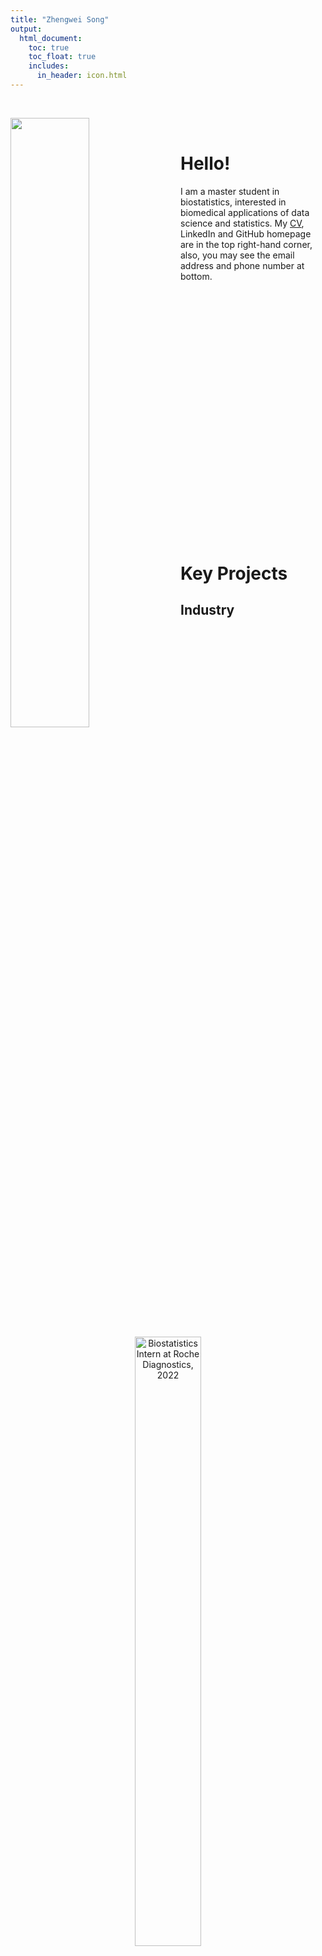 ```yaml
---
title: "Zhengwei Song"
output: 
  html_document:
    toc: true
    toc_float: true
    includes: 
      in_header: icon.html
---
```


&nbsp;

<img src="images/self.jpg" style="width:50%; margin: 0px 20px 0px 0px" align="left">

&nbsp;

# Hello!

I am a master student in biostatistics, interested in biomedical applications of data science and statistics. My [CV](CV/CV_Jun2023.pdf), LinkedIn and GitHub homepage are in the top right-hand corner, also, you may see the email address and phone number at bottom.

<p style="margin-bottom: 450px;"></p>

# Key Projects

## Industry

&nbsp;

<div style="text-align: center;">
![Biostatistics Intern at Roche Diagnostics, 2022](images/roche.jpg){width=50%}
</div>

&nbsp;

- Mixed-effect modeling: [GitHub](https://github.com/Genentech/jmpost)

## Coursework

- Exploratory Statistic: [Website](https://zhengweisong98.github.io/p8105_final_project/)

- Linear Modeling: [Report](projects/linear reg.pdf)

- Monte Carlo Simulation: [Report](projects/MC simulation report.pdf), [Slide](projects/MC simulation.pdf)

- Newton-Raphson Algorithm: [Report](projects/Newton report.pdf), [Slide](projects/Newton.pdf)

- MCMC: [Report](projects/MCMC report.pdf), [Slide](projects/MCMC.pdf)

- MLMC: [Slide](projects/mlmc.pdf)

# Contact
<i class="fas fa-phone"></i> Tel: +1 (332)-256-6895

<i class="fas fa-envelope"></i> Email: <zs2539@cumc.columbia.edu>

<i class="fa-solid fa-map-location-dot"></i> Address: Tower 3 #19F, 100 Haven Ave, New York, NY 10032